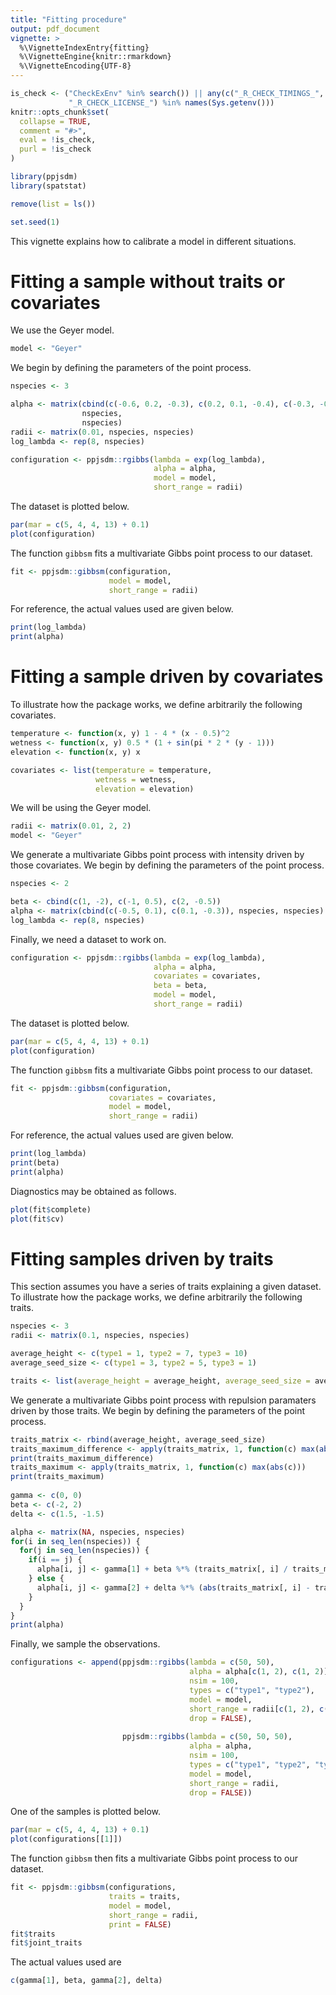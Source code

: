 ```yaml
---
title: "Fitting procedure"
output: pdf_document
vignette: >
  %\VignetteIndexEntry{fitting}
  %\VignetteEngine{knitr::rmarkdown}
  %\VignetteEncoding{UTF-8}
---
```


```r
is_check <- ("CheckExEnv" %in% search()) || any(c("_R_CHECK_TIMINGS_",
             "_R_CHECK_LICENSE_") %in% names(Sys.getenv()))
knitr::opts_chunk$set(
  collapse = TRUE,
  comment = "#>",
  eval = !is_check,
  purl = !is_check
)
```

```r
library(ppjsdm)
library(spatstat)

remove(list = ls())

set.seed(1)
```

This vignette explains how to calibrate a model in different situations.

# Fitting a sample without traits or covariates

We use the Geyer model.

```r
model <- "Geyer"
```

We begin by defining the parameters of the point process.

```r
nspecies <- 3

alpha <- matrix(cbind(c(-0.6, 0.2, -0.3), c(0.2, 0.1, -0.4), c(-0.3, -0.4, -0.1)), 
                nspecies, 
                nspecies)
radii <- matrix(0.01, nspecies, nspecies)
log_lambda <- rep(8, nspecies)

configuration <- ppjsdm::rgibbs(lambda = exp(log_lambda), 
                                alpha = alpha,
                                model = model,
                                short_range = radii)
```

The dataset is plotted below.

```r
par(mar = c(5, 4, 4, 13) + 0.1)
plot(configuration)
```

The function `gibbsm` fits a multivariate Gibbs point process to our dataset.

```r
fit <- ppjsdm::gibbsm(configuration,
                      model = model,
                      short_range = radii)
```

For reference, the actual values used are given below.

```r
print(log_lambda)
print(alpha)
```

# Fitting a sample driven by covariates

To illustrate how the package works, we define arbitrarily the following covariates.

```r
temperature <- function(x, y) 1 - 4 * (x - 0.5)^2
wetness <- function(x, y) 0.5 * (1 + sin(pi * 2 * (y - 1)))
elevation <- function(x, y) x

covariates <- list(temperature = temperature, 
                   wetness = wetness,
                   elevation = elevation)
```

We will be using the Geyer model.

```r
radii <- matrix(0.01, 2, 2)
model <- "Geyer"
```

We generate a multivariate Gibbs point process with intensity driven by those covariates.
We begin by defining the parameters of the point process.

```r
nspecies <- 2

beta <- cbind(c(1, -2), c(-1, 0.5), c(2, -0.5))
alpha <- matrix(cbind(c(-0.5, 0.1), c(0.1, -0.3)), nspecies, nspecies)
log_lambda <- rep(8, nspecies)
```

Finally, we need a dataset to work on.

```r
configuration <- ppjsdm::rgibbs(lambda = exp(log_lambda), 
                                alpha = alpha, 
                                covariates = covariates, 
                                beta = beta,
                                model = model,
                                short_range = radii)
```

The dataset is plotted below.

```r
par(mar = c(5, 4, 4, 13) + 0.1)
plot(configuration)
```

The function `gibbsm` fits a multivariate Gibbs point process to our dataset.

```r
fit <- ppjsdm::gibbsm(configuration, 
                      covariates = covariates,
                      model = model,
                      short_range = radii)
```

For reference, the actual values used are given below.

```r
print(log_lambda)
print(beta)
print(alpha)
```

Diagnostics may be obtained as follows.

```r
plot(fit$complete)
plot(fit$cv)
```

# Fitting samples driven by traits

This section assumes you have a series of traits explaining a given dataset. 
To illustrate how the package works, we define arbitrarily the following traits.

```r
nspecies <- 3
radii <- matrix(0.1, nspecies, nspecies)

average_height <- c(type1 = 1, type2 = 7, type3 = 10)
average_seed_size <- c(type1 = 3, type2 = 5, type3 = 1)

traits <- list(average_height = average_height, average_seed_size = average_seed_size)
```

We generate a multivariate Gibbs point process with repulsion paramaters driven by those traits.
We begin by defining the parameters of the point process.

```r
traits_matrix <- rbind(average_height, average_seed_size)
traits_maximum_difference <- apply(traits_matrix, 1, function(c) max(abs(outer(c, c, '-'))))
print(traits_maximum_difference)
traits_maximum <- apply(traits_matrix, 1, function(c) max(abs(c)))
print(traits_maximum)
  
gamma <- c(0, 0)
beta <- c(-2, 2)
delta <- c(1.5, -1.5)

alpha <- matrix(NA, nspecies, nspecies)
for(i in seq_len(nspecies)) {
  for(j in seq_len(nspecies)) {
    if(i == j) {
      alpha[i, j] <- gamma[1] + beta %*% (traits_matrix[, i] / traits_maximum)
    } else {
      alpha[i, j] <- gamma[2] + delta %*% (abs(traits_matrix[, i] - traits_matrix[, j]) / traits_maximum_difference)
    }
  }
}
print(alpha)
```

Finally, we sample the observations.

```r
configurations <- append(ppjsdm::rgibbs(lambda = c(50, 50), 
                                        alpha = alpha[c(1, 2), c(1, 2)],
                                        nsim = 100, 
                                        types = c("type1", "type2"), 
                                        model = model, 
                                        short_range = radii[c(1, 2), c(1, 2)],
                                        drop = FALSE),
                                      
                         ppjsdm::rgibbs(lambda = c(50, 50, 50), 
                                        alpha = alpha,
                                        nsim = 100,
                                        types = c("type1", "type2", "type3"), 
                                        model = model, 
                                        short_range = radii,
                                        drop = FALSE))
```

One of the samples is plotted below.

```r
par(mar = c(5, 4, 4, 13) + 0.1)
plot(configurations[[1]])
```

The function `gibbsm` then fits a multivariate Gibbs point process to our dataset.

```r
fit <- ppjsdm::gibbsm(configurations, 
                      traits = traits, 
                      model = model, 
                      short_range = radii, 
                      print = FALSE)
fit$traits
fit$joint_traits
```

The actual values used are

```r
c(gamma[1], beta, gamma[2], delta)
```

